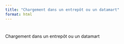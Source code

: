 ```yaml
---
title: "Chargement dans un entrepôt ou un datamart"
format: html
---
```


# 
Chargement dans un entrepôt ou un datamart

